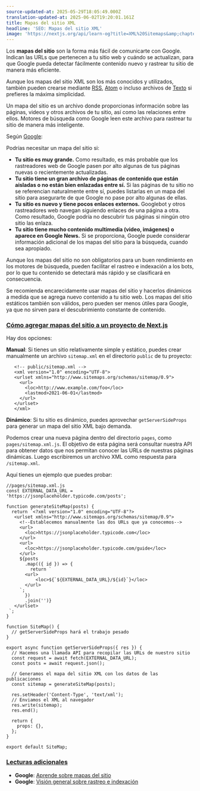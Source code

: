 ```yaml
---
source-updated-at: 2025-05-29T18:05:49.000Z
translation-updated-at: 2025-06-02T19:20:01.161Z
title: Mapas del sitio XML
headline: 'SEO: Mapas del sitio XML'
image: 'https://nextjs.org/api/learn-og?title=XML%20Sitemaps&amp;chapter=7'
---
```


Los **mapas del sitio** son la forma más fácil de comunicarte con Google. Indican las URLs que pertenecen a tu sitio web y cuándo se actualizan, para que Google pueda detectar fácilmente contenido nuevo y rastrear tu sitio de manera más eficiente.

Aunque los mapas del sitio XML son los más conocidos y utilizados, también pueden crearse mediante [RSS](https://developers.google.com/search/docs/advanced/sitemaps/build-sitemap), [Atom](https://developers.google.com/search/docs/advanced/sitemaps/build-sitemap) o incluso archivos de [Texto](https://developers.google.com/search/docs/advanced/sitemaps/build-sitemap) si prefieres la máxima simplicidad.

Un mapa del sitio es un archivo donde proporcionas información sobre las páginas, videos y otros archivos de tu sitio, así como las relaciones entre ellos. Motores de búsqueda como Google leen este archivo para rastrear tu sitio de manera más inteligente.

Según [Google](https://developers.google.com/search/docs/advanced/sitemaps/overview):

Podrías necesitar un mapa del sitio si:

* **Tu sitio es muy grande.** Como resultado, es más probable que los rastreadores web de Google pasen por alto algunas de tus páginas nuevas o recientemente actualizadas.
* **Tu sitio tiene un gran archivo de páginas de contenido que están aisladas o no están bien enlazadas entre sí.** Si las páginas de tu sitio no se referencian naturalmente entre sí, puedes listarlas en un mapa del sitio para asegurarte de que Google no pase por alto algunas de ellas.
* **Tu sitio es nuevo y tiene pocos enlaces externos.** Googlebot y otros rastreadores web navegan siguiendo enlaces de una página a otra. Como resultado, Google podría no descubrir tus páginas si ningún otro sitio las enlaza.
* **Tu sitio tiene mucho contenido multimedia (video, imágenes) o aparece en Google News.** Si se proporciona, Google puede considerar información adicional de los mapas del sitio para la búsqueda, cuando sea apropiado.

Aunque los mapas del sitio no son obligatorios para un buen rendimiento en los motores de búsqueda, pueden facilitar el rastreo e indexación a los bots, por lo que tu contenido se detectará más rápido y se clasificará en consecuencia.

Se recomienda encarecidamente usar mapas del sitio y hacerlos dinámicos a medida que se agrega nuevo contenido a tu sitio web. Los mapas del sitio estáticos también son válidos, pero pueden ser menos útiles para Google, ya que no sirven para el descubrimiento constante de contenido.

### [Cómo agregar mapas del sitio a un proyecto de Next.js](#how-to-add-sitemaps-to-a-nextjs-project)

Hay dos opciones:

**Manual**: Si tienes un sitio relativamente simple y estático, puedes crear manualmente un archivo `sitemap.xml` en el directorio `public` de tu proyecto:

```
   <!-- public/sitemap.xml -->
   <xml version="1.0" encoding="UTF-8">
   <urlset xmlns="http://www.sitemaps.org/schemas/sitemap/0.9">
     <url>
       <loc>http://www.example.com/foo</loc>
       <lastmod>2021-06-01</lastmod>
     </url>
   </urlset>
   </xml>
```

**Dinámico**: Si tu sitio es dinámico, puedes aprovechar `getServerSideProps` para generar un mapa del sitio XML bajo demanda.

Podemos crear una nueva página dentro del directorio `pages`, como `pages/sitemap.xml.js`. El objetivo de esta página será consultar nuestra API para obtener datos que nos permitan conocer las URLs de nuestras páginas dinámicas. Luego escribiremos un archivo XML como respuesta para `/sitemap.xml`.

Aquí tienes un ejemplo que puedes probar:

```
//pages/sitemap.xml.js
const EXTERNAL_DATA_URL = 'https://jsonplaceholder.typicode.com/posts';
 
function generateSiteMap(posts) {
  return `<?xml version="1.0" encoding="UTF-8"?>
   <urlset xmlns="http://www.sitemaps.org/schemas/sitemap/0.9">
     <!--Establecemos manualmente las dos URLs que ya conocemos-->
     <url>
       <loc>https://jsonplaceholder.typicode.com</loc>
     </url>
     <url>
       <loc>https://jsonplaceholder.typicode.com/guide</loc>
     </url>
     ${posts
       .map(({ id }) => {
         return `
       <url>
           <loc>${`${EXTERNAL_DATA_URL}/${id}`}</loc>
       </url>
     `;
       })
       .join('')}
   </urlset>
 `;
}
 
function SiteMap() {
  // getServerSideProps hará el trabajo pesado
}
 
export async function getServerSideProps({ res }) {
  // Hacemos una llamada API para recopilar las URLs de nuestro sitio
  const request = await fetch(EXTERNAL_DATA_URL);
  const posts = await request.json();
 
  // Generamos el mapa del sitio XML con los datos de las publicaciones
  const sitemap = generateSiteMap(posts);
 
  res.setHeader('Content-Type', 'text/xml');
  // Enviamos el XML al navegador
  res.write(sitemap);
  res.end();
 
  return {
    props: {},
  };
}
 
export default SiteMap;
```

### [Lecturas adicionales](#further-reading)

* **Google**: [Aprende sobre mapas del sitio](https://developers.google.com/search/docs/advanced/sitemaps/overview)
* **Google**: [Visión general sobre rastreo e indexación](https://developers.google.com/search/docs/advanced/crawling/overview)
